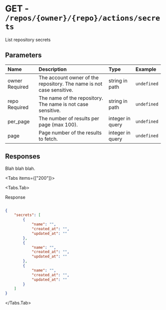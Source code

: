 
# GET - `/repos/{owner}/{repo}/actions/secrets`

List repository secrets

## Parameters

| Name | Description | Type | Example |
| :---- | :---- | :---- | :---- |
| owner <span class="bg-blue-100 text-blue-800 text-xs font-medium me-2 px-2.5 py-0.5 rounded dark:bg-blue-900 dark:text-blue-300">Required</span> | The account owner of the repository. The name is not case sensitive. | string in path | `undefined` |
| repo <span class="bg-blue-100 text-blue-800 text-xs font-medium me-2 px-2.5 py-0.5 rounded dark:bg-blue-900 dark:text-blue-300">Required</span> | The name of the repository. The name is not case sensitive. | string in path | `undefined` |
| per_page  | The number of results per page (max 100). | integer in query | `undefined` |
| page  | Page number of the results to fetch. | integer in query | `undefined` |

## Responses

Blah blah blah.

<Tabs items={["200"]}>

<Tabs.Tab>

Response

```json

{
    "secrets": [
        {
            "name": "",
            "created_at": "",
            "updated_at": ""
        },
        {
            "name": "",
            "created_at": "",
            "updated_at": ""
        },
        {
            "name": "",
            "created_at": "",
            "updated_at": ""
        }
    ]
}

```

</Tabs.Tab>

</Tabs>